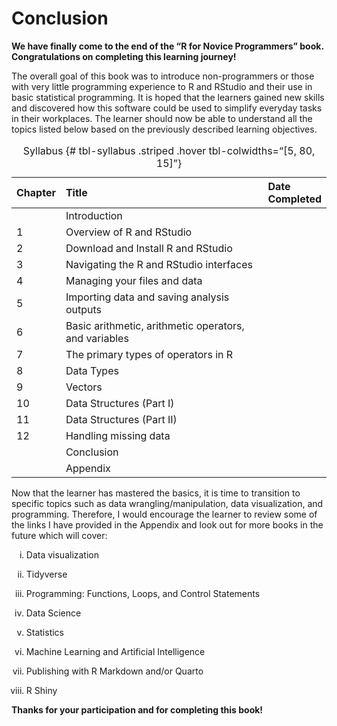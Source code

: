 # Conclusion {.unnumbered}

**We have finally come to the end of the “R for Novice Programmers” book. Congratulations on completing this learning journey!**

The overall goal of this book was to introduce non-programmers or those with very little programming experience to R and RStudio and their use in basic statistical programming. It is hoped that the learners gained new skills and discovered how this software could be used to simplify everyday tasks in their workplaces. The learner should now be able to understand all the topics listed below based on the previously described learning objectives.

| Chapter | Title                                                 | Date Completed |
|:--------|:------------------------------------------------------|:---------------|
|         | Introduction                                          |                |
| 1       | Overview of R and RStudio                             |                |
| 2       | Download and Install R and RStudio                    |                |
| 3       | Navigating the R and RStudio interfaces               |                |
| 4       | Managing your files and data                          |                |
| 5       | Importing data and saving analysis outputs            |                |
| 6       | Basic arithmetic, arithmetic operators, and variables |                |
| 7       | The primary types of operators in R                   |                |
| 8       | Data Types                                            |                |
| 9       | Vectors                                               |                |
| 10      | Data Structures (Part I)                              |                |
| 11      | Data Structures (Part II)                             |                |
| 12      | Handling missing data                                 |                |
|         | Conclusion                                            |                |
|         | Appendix                                              |                |

: Syllabus {# tbl-syllabus .striped .hover tbl-colwidths="\[5, 80, 15\]"}

Now that the learner has mastered the basics, it is time to transition to specific topics such as data wrangling/manipulation, data visualization, and programming. Therefore, I would encourage the learner to review some of the links I have provided in the Appendix and look out for more books in the future which will cover:

i.  Data visualization

ii. Tidyverse

iii. Programming: Functions, Loops, and Control Statements

iv. Data Science

v.  Statistics

vi. Machine Learning and Artificial Intelligence

vii. Publishing with R Markdown and/or Quarto

viii. R Shiny

**Thanks for your participation and for completing this book!**
